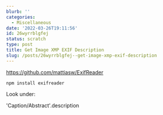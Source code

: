 ```yaml
---
blurb: ''
categories:
  - Miscellaneous
date: '2022-03-26T19:11:56'
id: 26wyrrblgfej
status: scratch
type: post
title: Get Image XMP EXIF Description
slug: /posts/26wyrrblgfej--get-image-xmp-exif-description
---
```






https://github.com/mattiasw/ExifReader

```
npm install exifreader
```


Look under: 

'Caption/Abstract'.description
